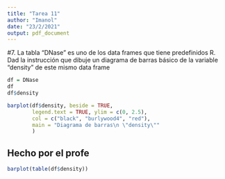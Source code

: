 ```yaml
---
title: "Tarea 11"
author: "Imanol"
date: "23/2/2021"
output: pdf_document
---
```


#7. La tabla "DNase" es uno de los data frames que tiene predefinidos R. Dad la instrucción que dibuje un diagrama de barras básico de la variable "density" de este mismo data frame
```r
df = DNase
df
df$density
```
```r
barplot(df$density, beside = TRUE,
        legend.text = TRUE, ylim = c(0, 2.5),
        col = c("black", "burlywood4", "red"),
        main = "Diagrama de barras\n \"density\""
        )
```

## Hecho por el profe

```r
barplot(table(df$density))
```


